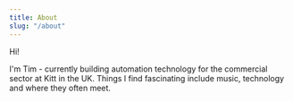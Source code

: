 ```yaml
---
title: About
slug: "/about"
---
```


Hi!

I'm Tim - currently building automation technology for the commercial sector at Kitt in the UK. Things I find fascinating include music, technology and where they often meet.
